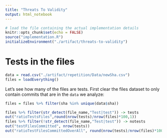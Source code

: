```yaml
---
title: "Threats To Validity"
output: html_notebook
---
```


```r
# load the file containing the actual implementation details
knitr::opts_chunk$set(echo = FALSE)
source("implementation.R")
initializeEnvironment("./artifact/threats-to-validity")
```


# Tests in the files

```r
data = read.csv("./artifact/repetition/Data/newSha.csv")
files = loadEverything()
```

Let's see how many of the files are tests. First clear the files dataset to only contain commits that are in the `data` we analyze:


```r
files = files %>% filter(sha %in% unique(data$sha))
```

```r
files %>% filter(str_detect(file_name,"Test|test")) -> tests
out("ratioTestsFiles",round(nrow(tests)/nrow(files)*100,1))
files %>% filter(!str_detect(file_name,"Test|test")) -> notests
out("testFilesCommitted", nrow(tests))
out("ratioTestFilesCommittedOverAll", round(nrow(tests)/nrow(files)*100,1))
```